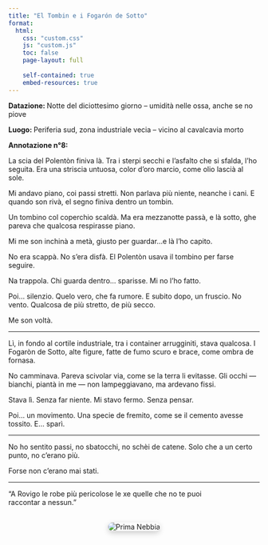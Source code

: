 ```yaml
---
title: "El Tombin e i Fogarón de Sotto"
format:
  html:
    css: "custom.css"
    js: "custom.js"
    toc: false
    page-layout: full
    
    self-contained: true
    embed-resources: true
---
```


**Datazione: ** Notte del diciottesimo giorno – umidità nelle ossa, anche se no piove

**Luogo: ** Periferia sud, zona industriale vecia – vicino al cavalcavia morto


**Annotazione n°8:**

La scia del Polentòn finiva là.
Tra i sterpi secchi e l’asfalto che si sfalda, l’ho seguita. Era una striscia untuosa, color d’oro marcio, come olio lascià al sole.

Mi andavo piano, coi passi stretti. Non parlava più niente, neanche i cani.
E quando son rivà, el segno finiva dentro un tombin.

Un tombino col coperchio scaldà. Ma era mezzanotte passà, e là sotto, ghe pareva che qualcosa respirasse piano.

Mi me son inchinà a metà, giusto per guardar…e là l’ho capito.

No era scappà.
No s’era disfà.
El Polentòn usava il tombino per farse seguire.

Na trappola.
Chi guarda dentro… sparisse.
Mi no l’ho fatto.

Poi… silenzio. Quelo vero, che fa rumore. E subito dopo, un fruscio. No vento. Qualcosa de più stretto, de più secco.

Me son voltà.

---

Lì, in fondo al cortile industriale, tra i container arrugginiti, stava qualcosa.
I Fogaròn de Sotto, alte figure, fatte de fumo scuro e brace, come ombra de fornasa.

No camminava.
Pareva scivolar via, come se la terra li evitasse.
Gli occhi — bianchi, piantà in me — non lampeggiavano, ma ardevano fissi.

Stava lì. Senza far niente.
Mi stavo fermo. Senza pensar.

Poi… un movimento. Una specie de fremito, come se il cemento avesse tossito.
E… sparì.

---

No ho sentito passi, no sbatocchi, no schèi de catene. Solo che a un certo punto, no c’erano più.

Forse non c’erano mai stati.

---

“A Rovigo le robe più pericolose le xe quelle che no te puoi raccontar a nessun.”


<div style="text-align: center; margin-top: 2rem;">
  <img src="8.jpg" alt="Prima Nebbia" style="max-width: 50%; border-radius: 10px; box-shadow: 0 4px 12px rgba(0,0,0,0.2);">
</div>